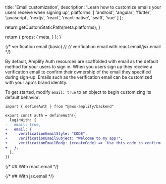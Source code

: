 
  title: 'Email customization',
  description: 'Learn how to customize emails your users receive when signing up',
  platforms: [
    'android',
    'angular',
    'flutter',
    'javascript',
    'nextjs',
    'react',
    'react-native',
    'swift',
    'vue'
  ]
};

  return getCustomStaticPath(meta.platforms);
}

  return {
    props: {
      meta,
    }
  };
}

{/* verification email (basic) */}
{/* verification email with react.email/jsx.email */}

By default, Amplify Auth resources are scaffolded with email as the default method for your users to sign in. When you users sign up they receive a verification email to confirm their ownership of the email they specified during sign-up. Emails such as the verification email can be customized with your app's brand identity.

To get started, modify `email: true` to an object to begin customizing its default behavior:

```diff title="amplify/auth/resource.ts"
import { defineAuth } from "@aws-amplify/backend"

export const auth = defineAuth({
  loginWith: {
-   email: true, 
+   email: {
+     verificationEmailStyle: "CODE",
+     verificationEmailSubject: "Welcome to my app!",
+     verificationEmailBody: (createCode) => `Use this code to confirm your account: ${createCode()}`,
+   },
  },
})
```

{/* ## With react.email */}

{/* ## With jsx.email */}
